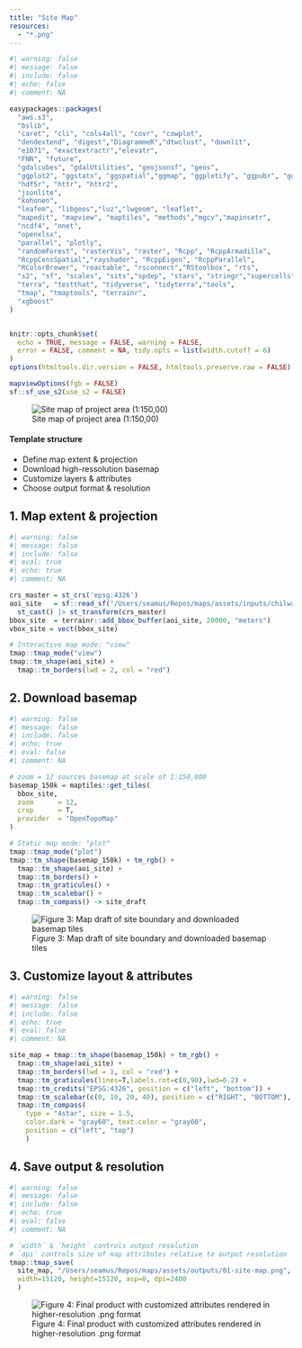 ```yaml
---
title: "Site Map"
resources:
  - "*.png"
---
```


```r
#| warning: false
#| message: false
#| include: false
#| echo: false
#| comment: NA

easypackages::packages(  
  "aws.s3", 
  "bslib",
  "caret", "cli", "cols4all", "covr", "cowplot",
  "dendextend", "digest","DiagrammeR","dtwclust", "downlit",
  "e1071", "exactextractr","elevatr",
  "FNN", "future",
  "gdalcubes", "gdalUtilities", "geojsonsf", "geos", 
  "ggplot2", "ggstats", "ggspatial","ggmap", "ggplotify", "ggpubr", "ggrepel",
  "hdf5r", "httr", "httr2",
  "jsonlite", 
  "kohonen", 
  "leafem", "libgeos","luz","lwgeom", "leaflet",
  "mapedit", "mapview", "maptiles", "methods","mgcv","mapinsetr",
  "ncdf4", "nnet", 
  "openxlsx", 
  "parallel", "plotly",
  "randomForest", "rasterVis", "raster", "Rcpp", "RcppArmadillo", 
  "RcppCensSpatial","rayshader", "RcppEigen", "RcppParallel", 
  "RColorBrewer", "reactable", "rsconnect","RStoolbox", "rts", 
  "s2", "sf", "scales", "sits","spdep", "stars", "stringr","supercells", 
  "terra", "testthat", "tidyverse", "tidyterra","tools", 
  "tmap", "tmaptools", "terrainr",
  "xgboost"
)


knitr::opts_chunk$set(
  echo = TRUE, message = FALSE, warning = FALSE,
  error = FALSE, comment = NA, tidy.opts = list(width.cutoff = 6)
) 
options(htmltools.dir.version = FALSE, htmltools.preserve.raw = FALSE)

mapviewOptions(fgb = FALSE)
sf::sf_use_s2(use_s2 = FALSE)
```

![Site map of project area (1:150,00)](assets/outputs/01-site-map.png)

#### Template structure

-   Define map extent & projection
-   Download high-ressolution basemap
-   Customize layers & attributes
-   Choose output format & resolution

## 1. Map extent & projection

```r
#| warning: false
#| message: false
#| include: false
#| eval: true
#| echo: true
#| comment: NA

crs_master = st_crs('epsg:4326')
aoi_site   = sf::read_sf("/Users/seamus/Repos/maps/assets/inputs/chilwa_watershed_4326.shp") |>
  st_cast() |> st_transform(crs_master)
bbox_site  = terrainr::add_bbox_buffer(aoi_site, 20000, "meters")
vbox_site = vect(bbox_site)

# Interactive map mode: "view" 
tmap::tmap_mode("view")
tmap::tm_shape(aoi_site) +
  tmap::tm_borders(lwd = 2, col = "red")
```

## 2. Download basemap

```r
#| warning: false
#| message: false
#| include: false
#| echo: true
#| eval: false
#| comment: NA

# zoom = 12 sources basemap at scale of 1:150,000
basemap_150k = maptiles::get_tiles(
  bbox_site, 
  zoom      = 12, 
  crop      = T,
  provider  = "OpenTopoMap"
)

# Static map mode: "plot"
tmap::tmap_mode("plot")
tmap::tm_shape(basemap_150k) + tm_rgb() + 
  tmap::tm_shape(aoi_site) +
  tmap::tm_borders() +
  tmap::tm_graticules() +
  tmap::tm_scalebar() + 
  tmap::tm_compass() -> site_draft
```

![Figure 3: Map draft of site boundary and downloaded basemap tiles](assets/outputs/01-site-draft.png)


## 3. Customize layout & attributes

```r
#| warning: false
#| message: false
#| include: false
#| echo: true
#| eval: false
#| comment: NA

site_map = tmap::tm_shape(basemap_150k) + tm_rgb() + 
  tmap::tm_shape(aoi_site) +
  tmap::tm_borders(lwd = 1, col = "red") +
  tmap::tm_graticules(lines=T,labels.rot=c(0,90),lwd=0.2) +
  tmap::tm_credits("EPSG:4326", position = c("left", "bottom")) + 
  tmap::tm_scalebar(c(0, 10, 20, 40), position = c("RIGHT", "BOTTOM"), text.size = .5) +
  tmap::tm_compass(
    type = "4star", size = 1.5,
    color.dark = "gray60", text.color = "gray60",
    position = c("left", "top")
    )
```

## 4. Save output & resolution

```r
#| warning: false
#| message: false
#| include: false
#| echo: true
#| eval: false
#| comment: NA

# `width` & `height` controls output resolution 
# `dpi` controls size of map attributes relative to output resolution
tmap::tmap_save(
  site_map, "/Users/seamus/Repos/maps/assets/outputs/01-site-map.png", 
  width=15120, height=15120, asp=0, dpi=2400
  )
```

![Figure 4: Final product with customized attributes rendered in higher-resolution .png format](assets/outputs/01-site-map.png)
